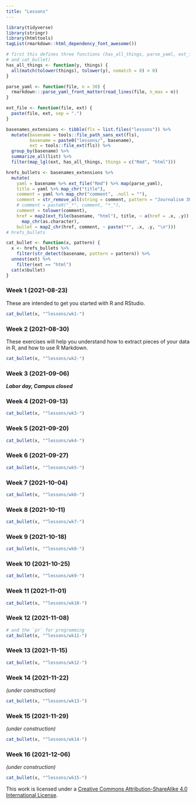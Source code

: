 ```yaml
---
title: "Lessons"
---
```


```r
library(tidyverse)
library(stringr)
library(htmltools)
tagList(rmarkdown::html_dependency_font_awesome())
```

```r
# first this defines three functions (has_all_things, parse_yaml, ext_file,  
# and cat_bullet)
has_all_things <- function(y, things) {
  all(match(tolower(things), tolower(y), nomatch = 0) > 0)
}

parse_yaml <- function(file, n = 30) {
  rmarkdown:::parse_yaml_front_matter(read_lines(file, n_max = n))
}

ext_file <- function(file, ext) {
  paste(file, ext, sep = ".")
}
```

```r
basenames_extensions <- tibble(fls = list.files("lessons")) %>%
  mutate(basename = tools::file_path_sans_ext(fls),
         basename = paste0("lessons/", basename),
         ext = tools::file_ext(fls)) %>% 
  group_by(basename) %>% 
  summarize_all(list) %>% 
  filter(map_lgl(ext, has_all_things, things = c("Rmd", "html")))

hrefs_bullets <- basenames_extensions %>% 
  mutate(
    yaml = basename %>% ext_file("Rmd") %>% map(parse_yaml),
    title = yaml %>% map_chr("title"),
    comment = yaml %>% map_chr("comment", .null = ""),
    comment = str_remove_all(string = comment, pattern = "Journalism 303: "),
    # comment = paste0("_*", comment, "*_"),
    comment = tolower(comment),
    href = map2(ext_file(basename, "html"), title, ~ a(href = .x, .y)) %>%
      map_chr(as.character),
    bullet = map2_chr(href, comment, ~ paste("*", .x, .y, "\n")))
# hrefs_bullets
```

```r
cat_bullet <- function(x, pattern) {
  x <- hrefs_bullets %>% 
    filter(str_detect(basename, pattern = pattern)) %>%
  unnest(ext) %>%
    filter(ext == "html")
  cat(x$bullet)
}
```


### Week 1 (2021-08-23)

These are intended to get you started with R and RStudio.

```r
cat_bullet(x, "^lessons/wk1-")
```


### Week 2 (2021-08-30)

These exercises will help you understand how to extract pieces of your data in R, and how to use R Markdown. 

```r
cat_bullet(x, "^lessons/wk2-")
```

### Week 3 (2021-09-06)

***Labor day, Campus closed***

### Week 4 (2021-09-13)

```r
cat_bullet(x, "^lessons/wk3-")
```

### Week 5 (2021-09-20)

```r
cat_bullet(x, "^lessons/wk4-")
```

### Week 6 (2021-09-27)

```r
cat_bullet(x, "^lessons/wk5-")
```

### Week 7 (2021-10-04)

```r
cat_bullet(x, "^lessons/wk6-")
```

### Week 8 (2021-10-11)

```r
cat_bullet(x, "^lessons/wk7-")
```

### Week 9 (2021-10-18)


```r
cat_bullet(x, "^lessons/wk8-")
```

### Week 10 (2021-10-25)

```r
cat_bullet(x, "^lessons/wk9-")
```

### Week 11 (2021-11-01)

```r
cat_bullet(x, "^lessons/wk10-")
```

### Week 12 (2021-11-08)

```r
# and the `pr` for programming
cat_bullet(x, "^lessons/wk11-")
```

### Week 13 (2021-11-15)

```r
cat_bullet(x, "^lessons/wk12-")
```

### Week 14 (2021-11-22)

*(under construction)*

```r
cat_bullet(x, "^lessons/wk13-")
```

### Week 15 (2021-11-29)

*(under construction)*

```r
cat_bullet(x, "^lessons/wk14-")
```

### Week 16 (2021-12-06)

*(under construction)*

```r
cat_bullet(x, "^lessons/wk15-")
```




This work is licensed under a [Creative Commons Attribution-ShareAlike 4.0 International License](https://creativecommons.org/licenses/by-sa/4.0/).

